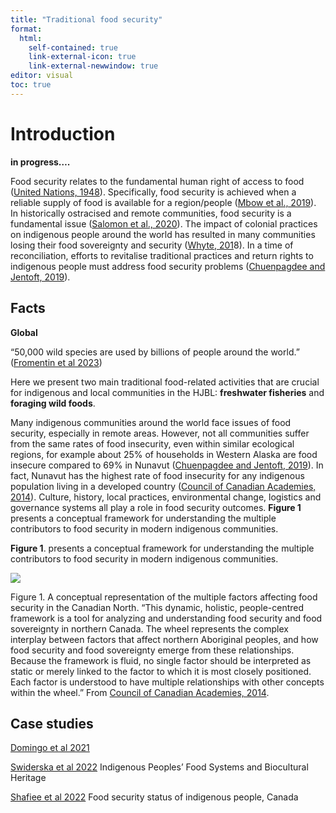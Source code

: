 ```yaml
---
title: "Traditional food security"
format:
  html:
    self-contained: true
    link-external-icon: true
    link-external-newwindow: true
editor: visual
toc: true
---
```


# Introduction

**in progress....**

Food security relates to the fundamental human right of access to food ([United Nations, 1948](https://www.un.org/en/about-us/universal-declaration-of-human-rights)). Specifically, food security is achieved when a reliable supply of food is available for a region/people ([Mbow et al., 2019](https://policycommons.net/artifacts/458644/food-security/1431487/)). In historically ostracised and remote communities, food security is a fundamental issue ([Salomon et al., 2020](http://coastalvoices.net/books-articles-reports)). The impact of colonial practices on indigenous people around the world has resulted in many communities losing their food sovereignty and security ([Whyte, 201](https://academic.oup.com/edited-volume/27989/chapter-abstract/211700194?redirectedFrom=fulltext)8). In a time of reconciliation, efforts to revitalise traditional practices and return rights to indigenous people must address food security problems ([Chuenpagdee and Jentoft, 2019](https://link.springer.com/book/10.1007/978-3-319-94938-3)).

## Facts

**Global**

"50,000 wild species are used by billions of people around the world." ([Fromentin et al 2023](https://www.sciencedirect.com/science/article/abs/pii/S0959378023000584?via%3Dihub))

Here we present two main traditional food-related activities that are crucial for indigenous and local communities in the HJBL: **freshwater fisheries** and **foraging wild foods**.

Many indigenous communities around the world face issues of food security, especially in remote areas. However, not all communities suffer from the same rates of food insecurity, even within similar ecological regions, for example about 25% of households in Western Alaska are food insecure compared to 69% in Nunavut ([Chuenpagdee and Jentoft, 2019](https://www.researchgate.net/profile/Tek-Gurung/publication/329100949_The_principles_of_interdisciplinary_research_in_small_scale_fisheries/links/5bf56ced299bf1124fe4b052/The-principles-of-interdisciplinary-research-in-small-scale-fisheries.pdf)). In fact, Nunavut has the highest rate of food insecurity for any indigenous population living in a developed country ([Council of Canadian Academies, 2014](https://cca-reports.ca/reports/aboriginal-food-security-in-northern-canada-an-assessment-of-the-state-of-knowledge/)). Culture, history, local practices, environmental change, logistics and governance systems all play a role in food security outcomes. **Figure 1** presents a conceptual framework for understanding the multiple contributors to food security in modern indigenous communities.

**Figure 1**. presents a conceptual framework for understanding the multiple contributors to food security in modern indigenous communities.

![](TFS_Fig1.png)

Figure 1. A conceptual representation of the multiple factors affecting food security in the Canadian North. "This dynamic, holistic, people-centred framework is a tool for analyzing and understanding food security and food sovereignty in northern Canada. The wheel represents the complex interplay between factors that affect northern Aboriginal peoples, and how food security and food sovereignty emerge from these relationships. Because the framework is fluid, no single factor should be interpreted as static or merely linked to the factor to which it is most closely positioned. Each factor is understood to have multiple relationships with other concepts within the wheel." From [Council of Canadian Academies, 2014](https://cca-reports.ca/reports/aboriginal-food-security-in-northern-canada-an-assessment-of-the-state-of-knowledge/).\

## Case studies

[Domingo et al 2021](https://www.mdpi.com/1660-4601/18/9/4404)

[Swiderska et al 2022](https://www.mdpi.com/2071-1050/14/18/11311) Indigenous Peoples' Food Systems and Biocultural Heritage

[Shafiee et al 2022](https://www.ncbi.nlm.nih.gov/pmc/articles/PMC9776675/) Food security status of indigenous people, Canada
